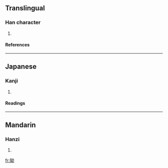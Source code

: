 ==Translingual==
===Han character===
{{Han char|rn=94|rad=犬|as=05|sn=8|four=|canj=大竹女戈尸 (KHVIS)}}
# {{defn|Han|sort=犬05}}
====References====
{{Han ref|kx=0709.100|dkj=20343|dj=1121.200|hdz=21342.130|uh=72D5|ud=29397}}

----
==Japanese==
===Kanji===
{{ja-kanji|grade=|rs=犬05}}
# {{defn|Japanese}} 
====Readings====
{{ja-readings|on=[[おう]] (ō), [[よう]] (yō)|kun=}}

----
==Mandarin==
===Hanzi===
{{cmn-hanzi|pin=[[ǎo]] ([[ao3]])|wg=ao<sup>3</sup>}}
# {{defn|Mandarin}}

[[fr:狕]]